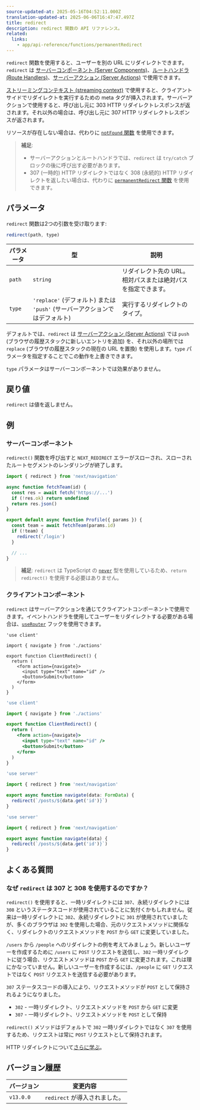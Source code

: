 ```yaml
---
source-updated-at: 2025-05-16T04:52:11.000Z
translation-updated-at: 2025-06-06T16:47:47.497Z
title: redirect
description: redirect 関数の API リファレンス。
related:
  links:
    - app/api-reference/functions/permanentRedirect
---
```


`redirect` 関数を使用すると、ユーザーを別の URL にリダイレクトできます。`redirect` は [サーバーコンポーネント (Server Components)](/docs/app/building-your-application/rendering/server-components)、[ルートハンドラ (Route Handlers)](/docs/app/building-your-application/routing/route-handlers)、[サーバーアクション (Server Actions)](/docs/app/building-your-application/data-fetching/server-actions-and-mutations) で使用できます。

[ストリーミングコンテキスト (streaming context)](/docs/app/building-your-application/routing/loading-ui-and-streaming#what-is-streaming) で使用すると、クライアントサイドでリダイレクトを実行するための meta タグが挿入されます。サーバーアクションで使用すると、呼び出し元に 303 HTTP リダイレクトレスポンスが返されます。それ以外の場合は、呼び出し元に 307 HTTP リダイレクトレスポンスが返されます。

リソースが存在しない場合は、代わりに [`notFound` 関数](/docs/app/api-reference/functions/not-found) を使用できます。

> **補足**:
>
> - サーバーアクションとルートハンドラでは、`redirect` は `try/catch` ブロックの後に呼び出す必要があります。
> - 307 (一時的) HTTP リダイレクトではなく 308 (永続的) HTTP リダイレクトを返したい場合は、代わりに [`permanentRedirect` 関数](/docs/app/api-reference/functions/permanentRedirect) を使用できます。

## パラメータ

`redirect` 関数は2つの引数を受け取ります:

```js
redirect(path, type)
```

| パラメータ | 型                                                          | 説明                                                 |
| --------- | ------------------------------------------------------------- | ----------------------------------------------------------- |
| `path`    | `string`                                                      | リダイレクト先の URL。相対パスまたは絶対パスを指定できます。 |
| `type`    | `'replace'` (デフォルト) または `'push'` (サーバーアクションではデフォルト) | 実行するリダイレクトのタイプ。                            |

デフォルトでは、`redirect` は [サーバーアクション (Server Actions)](/docs/app/building-your-application/data-fetching/server-actions-and-mutations) では `push` (ブラウザの履歴スタックに新しいエントリを追加) を、それ以外の場所では `replace` (ブラウザの履歴スタックの現在の URL を置換) を使用します。`type` パラメータを指定することでこの動作を上書きできます。

`type` パラメータはサーバーコンポーネントでは効果がありません。

## 戻り値

`redirect` は値を返しません。

## 例

### サーバーコンポーネント

`redirect()` 関数を呼び出すと `NEXT_REDIRECT` エラーがスローされ、スローされたルートセグメントのレンダリングが終了します。

```jsx filename="app/team/[id]/page.js"
import { redirect } from 'next/navigation'

async function fetchTeam(id) {
  const res = await fetch('https://...')
  if (!res.ok) return undefined
  return res.json()
}

export default async function Profile({ params }) {
  const team = await fetchTeam(params.id)
  if (!team) {
    redirect('/login')
  }

  // ...
}
```

> **補足**: `redirect` は TypeScript の [`never`](https://www.typescriptlang.org/docs/handbook/2/functions.html#never) 型を使用しているため、`return redirect()` を使用する必要はありません。

### クライアントコンポーネント

`redirect` はサーバーアクションを通じてクライアントコンポーネントで使用できます。イベントハンドラを使用してユーザーをリダイレクトする必要がある場合は、[`useRouter`](/docs/app/api-reference/functions/use-router) フックを使用できます。

```tsx filename="app/client-redirect.tsx" switcher
'use client'

import { navigate } from './actions'

export function ClientRedirect() {
  return (
    <form action={navigate}>
      <input type="text" name="id" />
      <button>Submit</button>
    </form>
  )
}
```

```jsx filename="app/client-redirect.jsx" switcher
'use client'

import { navigate } from './actions'

export function ClientRedirect() {
  return (
    <form action={navigate}>
      <input type="text" name="id" />
      <button>Submit</button>
    </form>
  )
}
```

```ts filename="app/actions.ts" switcher
'use server'

import { redirect } from 'next/navigation'

export async function navigate(data: FormData) {
  redirect(`/posts/${data.get('id')}`)
}
```

```js filename="app/actions.js" switcher
'use server'

import { redirect } from 'next/navigation'

export async function navigate(data) {
  redirect(`/posts/${data.get('id')}`)
}
```

## よくある質問

### なぜ `redirect` は 307 と 308 を使用するのですか？

`redirect()` を使用すると、一時リダイレクトには `307`、永続リダイレクトには `308` というステータスコードが使用されていることに気付くかもしれません。従来は一時リダイレクトに `302`、永続リダイレクトに `301` が使用されていましたが、多くのブラウザは `302` を使用した場合、元のリクエストメソッドに関係なく、リダイレクトのリクエストメソッドを `POST` から `GET` に変更していました。

`/users` から `/people` へのリダイレクトの例を考えてみましょう。新しいユーザーを作成するために `/users` に `POST` リクエストを送信し、`302` 一時リダイレクトに従う場合、リクエストメソッドは `POST` から `GET` に変更されます。これは理にかなっていません。新しいユーザーを作成するには、`/people` に `GET` リクエストではなく `POST` リクエストを送信する必要があります。

`307` ステータスコードの導入により、リクエストメソッドが `POST` として保持されるようになりました。

- `302` - 一時リダイレクト、リクエストメソッドを `POST` から `GET` に変更
- `307` - 一時リダイレクト、リクエストメソッドを `POST` として保持

`redirect()` メソッドはデフォルトで `302` 一時リダイレクトではなく `307` を使用するため、リクエストは常に `POST` リクエストとして保持されます。

HTTP リダイレクトについて[さらに学ぶ](https://developer.mozilla.org/docs/Web/HTTP/Redirections)。

## バージョン履歴

| バージョン   | 変更内容                |
| --------- | ---------------------- |
| `v13.0.0` | `redirect` が導入されました。 |
